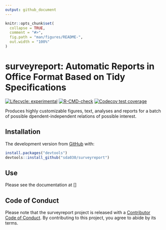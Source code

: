 ```yaml
---
output: github_document
---
```


<!-- README.md is generated from README.Rmd. Please edit that file -->

```r
knitr::opts_chunk$set(
  collapse = TRUE,
  comment = "#>",
  fig.path = "man/figures/README-",
  out.width = "100%"
)
```

# surveyreport: Automatic Reports in Office Format Based on Tidy Specifications

<!-- badges: start -->

[![Lifecycle: experimental](https://img.shields.io/badge/lifecycle-experimental-orange.svg)](https://lifecycle.r-lib.org/articles/stages.html#experimental) 
[![R-CMD-check](https://github.com/sda030/surveyreport/actions/workflows/R-CMD-check.yaml/badge.svg)](https://github.com/sda030/surveyreport/actions/workflows/R-CMD-check.yaml) 
[![Codecov test coverage](https://codecov.io/gh/sda030/surveyreport/branch/main/graph/badge.svg)](https://app.codecov.io/gh/sda030/surveyreport?branch=main)

<!-- badges: end -->

Produces highly customizable figures, text, analyses and reports for a batch of possible dpendent-independent relations of possible interest.

## Installation

The development version from [GitHub](https://github.com/) with:

``` r
install.packages("devtools")
devtools::install_github("sda030/surveyreport")
```

## Use

Please see the documentation at []

## Code of Conduct

Please note that the surveyreport project is released with a [Contributor Code of Conduct](https://contributor-covenant.org/version/2/1/CODE_OF_CONDUCT.html). By contributing to this project, you agree to abide by its terms.
